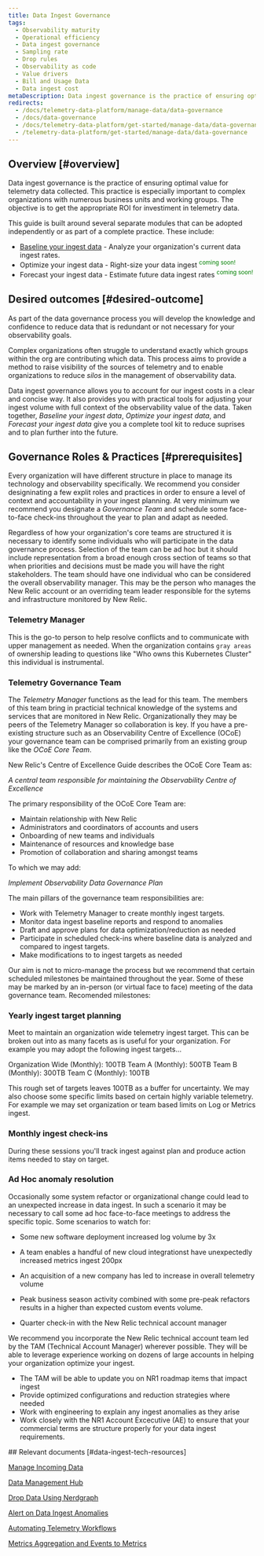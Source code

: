 ```yaml
---
title: Data Ingest Governance
tags:
  - Observability maturity
  - Operational efficiency 
  - Data ingest governance
  - Sampling rate
  - Drop rules
  - Observability as code
  - Value drivers
  - Bill and Usage Data
  - Data ingest cost
metaDescription: Data ingest governance is the practice of ensuring optimal value for telemetry data collected. 
redirects:
  - /docs/telemetry-data-platform/manage-data/data-governance
  - /docs/data-governance
  - /docs/telemetry-data-platform/get-started/manage-data/data-governance
  - /telemetry-data-platform/get-started/manage-data/data-governance
---
```


## Overview [#overview]

Data ingest governance is the practice of ensuring optimal value for telemetry data collected. This practice is especially important to complex organizations with numerous business units and working groups. The objective is to get the appropriate ROI for investiment in telemetry data.

This guide is built around several separate modules that can be adopted independently or as part of a complete practice.  These include:

- [Baseline your ingest data](/docs/new-relic-solutions/observability-maturity/operational-efficiency/dg-baselining) - Analyze your organization's current data ingest rates.
- Optimize your ingest data - Right-size your data ingest <font color="green"><sup>coming soon!</sup></font>
- Forecast your ingest data - Estimate future data ingest rates <font color="green"><sup>coming soon!</sup></font>

## Desired outcomes [#desired-outcome]

<CollapserGroup>
<Collapser
    id="noise-reduction"
    title="Noise Reduction"
    >

As part of the data governance process you will develop the knowledge and confidence to reduce data that is redundant or not necessary for your observability goals.
</Collapser>


<Collapser
    id="increased-transparency"
    title="Increased Transparency"
    >

Complex organizations often struggle to understand exactly which groups within the org are contributing which data.  This process aims to provide a method to raise visibility of the sources of telemetry and to enable organizations to reduce *silos* in the management of observability data.
</Collapser>

<Collapser
    id="cost-optimization-predictability"
    title="Cost Optimization & Predictability"
    >

Data ingest governance allows you to account for our ingest costs in a clear and concise way.  It also provides you with practical tools for adjusting your ingest volume with full context of the observability value of the data.  Taken together, *Baseline your ingest data*, *Optimize your ingest data*, and *Forecast your ingest data* give you a complete tool kit to reduce suprises and to plan further into the future.

</Collapser>
</CollapserGroup>


## Governance Roles & Practices [#prerequisites]

Every organization will have different structure in place to manage its technology and observability specifically.  We recommend you consider designinating a few explit roles and practices in order to ensure a level of context and accountability in your ingest planning.  At very minimum we recommend you designate a *Governance Team* and schedule some face-to-face check-ins throughout the year to plan and adapt as needed.

<CollapserGroup>
<Collapser
    id="stakeholders-and-participants"
    title="Governance Team"
    >

Regardless of how your organization's core teams are structured it is necessary to identify some individuals who will participate in the data governance process.  Selection of the team can be ad hoc but it should include representation from a broad enough cross section of teams so that when priorities and decisions must be made you will have the right stakeholders.  The team should have one individual who can be considered the overall observability manager.  This may be the person who manages the New Relic account or an overriding team leader responsible for the sytems and infrastructure monitored by New Relic.

### Telemetry Manager

This is the go-to person to help resolve conflicts and to communicate with upper management as needed.  When the organization contains `gray areas` of ownership leading to questions like "Who owns this Kubernetes Cluster" this individual is instrumental.

### Telemetry Governance Team

The *Telemetry Manager* functions as the lead for this team.  The members of this team bring in practicial technical knowledge of the systems and services that are monitored in New Relic.  Organizationally they may be peers of the Telemetry Manager so collaboration is key.
If you have a pre-existing structure such as an Observability Centre of Excellence (OCoE) your governance team can be comprised primarily from an existing group like the *OCoE Core Team*.

New Relic's Centre of Excellence Guide describes the OCoE Core Team as:

*A central team responsible for maintaining  the Observability Centre of Excellence*

The primary responsibility of the OCoE Core Team are:

- Maintain relationship with New Relic
- Administrators and coordinators of accounts and users
- Onboarding of new teams and individuals
- Maintenance of resources and knowledge base
- Promotion of collaboration and sharing amongst teams

To which we may add:

*Implement Observability Data Governance Plan*


The main pillars of the governance team responsibilities are:

- Work with Telemetry Manager to create monthly ingest targets. 
- Monitor data ingest baseline reports and respond to anomalies
- Draft and approve plans for data optimization/reduction as needed
- Participate in scheduled check-ins where baseline data is analyzed and compared to ingest targets.
- Make modifications to to ingest targets as needed



</Collapser>
<Collapser
    id="timelines-and-checkins"
    title="Timelines and Check-Ins"
    >

Our aim is not to micro-manage the process but we recommend that certain scheduled milestones be maintained throughout the year.  Some of these may be marked by an in-person (or virtual face to face) meeting of the data governance team.
Recomended milestones:

### Yearly ingest target planning

Meet to maintain an organization wide telemetry ingest target.  This can be broken out into as many facets as is useful for your organization.  For example you may adopt the following ingest targets...

Organization Wide (Monthly): 100TB
Team A (Monthly): 500TB
Team B (Monthly): 300TB
Team C (Monthly): 100TB

This rough set of targets leaves 100TB as a buffer for uncertainty.   We may also choose some specific limits based on certain highly variable telemetry.  For example we may set organization or team based limits on Log or Metrics ingest.

### Monthly ingest check-ins

During these sessions you'll track ingest against plan and produce action items needed to stay on target.

### Ad Hoc anomaly resolution

Occasionally some system refactor or organizational change could lead to an unexpected increase in data ingest.  In such a scenario it may be necessary to call some ad hoc face-to-face meetings to address the specific topic.  Some scenarios to watch for:

- Some new software deployment increased log volume by 3x
- A team enables a handful of new cloud integrationst have unexpectedly increased metrics ingest 200px
- An acquisition of a new company has led to increase in overall telemetry volume
- Peak business season activity combined with some pre-peak refactors results in a higher than expected custom events volume.

- Quarter check-in with the New Relic technical account manager

</Collapser>


<Collapser
    id="collaboration-with-new-relic"
    title="Collaboration With New Relic"
    >
We recommend you incorporate the New Relic technical account team led by the TAM (Technical Account Manager) wherever possible.  They will be able to leverage experience working on dozens of large accounts in helping your organization optimize your ingest.

- The TAM will be able to update you on NR1 roadmap items that impact ingest
- Provide optimized configurations and reduction strategies where needed
- Work with engineering to explain any ingest anomalies as they arise
- Work closely with the NR1 Account Excecutive (AE) to ensure that your commercial terms are structure properly for your data ingest requirements.

</Collapser>
</CollapserGroup>
## Relevant documents [#data-ingest-tech-resources]

[Manage Incoming Data](https://docs.newrelic.com/docs/data-apis/manage-data/manage-data-coming-new-relic/)

[Data Management Hub](https://docs.newrelic.com/docs/data-apis/manage-data/manage-your-data/)

[Drop Data Using Nerdgraph](https://docs.newrelic.com/docs/data-apis/manage-data/drop-data-using-nerdgraph/)

[Alert on Data Ingest Anomalies](https://docs.newrelic.com/docs/accounts/accounts-billing/new-relic-one-pricing-billing/usage-queries-alerts/)

[Automating Telemetry Workflows](https://developer.newrelic.com/automate-workflows/)

[Metrics Aggregation and Events to Metrics](https://docs.newrelic.com/docs/data-apis/convert-to-metrics/create-metrics-other-data-types/)
